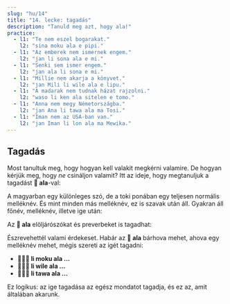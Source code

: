 ```yaml
---
slug: "hu/14"
title: "14. lecke: tagadás"
description: "Tanuld meg azt, hogy ala!"
practice:
  - l1: "Te nem eszel bogarakat."
    l2: "sina moku ala e pipi."
  - l1: "Az emberek nem ismernek engem."
    l2: "jan li sona ala e mi."
  - l1: "Senki sem ismer engem."
    l2: "jan ala li sona e mi."
  - l1: "Millie nem akarja a könyvet."
    l2: "jan Mili li wile ala e lipu."
  - l1: "A madarak nem tudnak házat rajzolni."
    l2: "waso li ken ala sitelen e tomo."
  - l1: "Anna nem megy Németországba."
    l2: "jan Ana li tawa ala ma Tosi."
  - l1: "Iman nem az USA-ban van."
    l2: "jan Iman li lon ala ma Mewika."
---
```



## Tagadás

Most tanultuk meg, hogy hogyan kell valakit megkérni valamire. De hogyan kérjük meg, hogy *ne* csináljon valamit? Itt az ideje, hogy megtanuljuk a tagadást **󱤂 ala**-val:

<List>
  <Word sl="ala" m="nem, ne" />
</List>

A magyarban egy különleges szó, de a toki ponában egy teljesen normális melléknév. És mint minden más melléknév, ez is szavak után áll. Gyakran áll főnév, melléknév, illetve ige után:

<List>
  <Word sl="jan ala" m="senki, senki sem" />
  <Sentence sl="jan ala li wile utala." m="Senki sem akar harcolni." />
  <Word sl="suli ala" m="nem nagy, nem fontos" />
  <Sentence sl="ni li suli ala tawa mi." m="Ez nem fontos számomra" />
  <Word sl="moku ala" m="nem enni" />
  <Sentence sl="pipi li moku ala e soweli." m="A bogarak nem esznek állatokat." />
</List>

Az **󱤂 ala** elöljárószókat és preverbeket is tagadhat:

<List>
  <Word sl="wile ala" m="nem akar valamit" />
  <Sentence sl="sina wile ala moku e suwi." m="Te nem akarsz édességet enni." />
  <Word sl="tawa ala" m="nem menni valahova, nem valami felé" />
  <Sentence sl="pipi li tawa ala kasi." m="A bogár nem megy a növény felé." />
</List>

Észrevehettél valami érdekeset. Habár az **󱤂 ala** bárhova mehet, ahova egy melléknév mehet, mégis szereti az igét tagadni:
* **󱤧󱤶󱤂 li moku ala ...**
* **󱤧󱥷󱤂 li wile ala ...**
* **󱤧󱥩󱤂 li tawa ala ...**

Ez logikus: az ige tagadása az egész mondatot tagadja, és ez az, amit általában akarunk.

<Practice exercises={frontmatter.practice} client:load />

